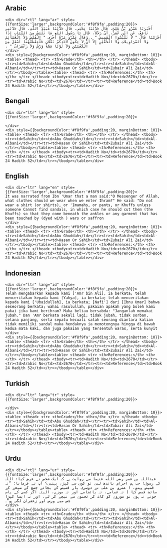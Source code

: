 ## Arabic


    <div dir="rtl" lang="ar" style={{fontSize:'larger',backgroundColor:'#f8f9fa',padding:20}}>
    أَخْبَرَنَا عَمْرُو بْنُ عَلِيٍّ، قَالَ حَدَّثَنَا يَحْيَى، قَالَ حَدَّثَنَا عُبَيْدُ اللَّهِ، قَالَ حَدَّثَنِي نَافِعٌ، عَنِ ابْنِ عُمَرَ، أَنَّ رَجُلاً، قَالَ يَا رَسُولَ اللَّهِ مَا نَلْبَسُ مِنَ الثِّيَابِ إِذَا أَحْرَمْنَا قَالَ ‏"‏ لاَ تَلْبَسُوا الْقَمِيصَ ‏"‏ ‏.‏ وَقَالَ عَمْرٌو مَرَّةً أُخْرَى ‏"‏ الْقُمُصَ وَلاَ الْعَمَائِمَ وَلاَ السَّرَاوِيلاَتِ وَلاَ الْخُفَّيْنِ إِلاَّ أَنْ لاَ يَكُونَ لأَحَدِكُمْ نَعْلاَنِ فَلْيَقْطَعْهُمَا أَسْفَلَ مِنَ الْكَعْبَيْنِ وَلاَ ثَوْبًا مَسَّهُ وَرْسٌ وَلاَ زَعْفَرَانٌ ‏"‏ ‏.‏
    </div>
    <div style={{backgroundColor:'#f8f9fa',padding:20, marginBottom: 10}}><table> <thead> <tr> <th>Grade</th> <th></th> </tr> </thead> <tbody> <tr><td>Sahih</td><td>Abu Ghuddah</td></tr><tr><td>Sahih</td><td>Al-Albani</td></tr><tr><td>Hasan Or Sahih</td><td>Zubair Ali Zai</td></tr></tbody></table><table> <thead> <tr> <th>References:</th> <th></th> </tr> </thead> <tbody><tr><td>Hadith No</td><td>2670</td></tr><tr><td>Arabic No</td><td>2670</td></tr><tr><td>Reference</td><td>Book 24 Hadith 52</td></tr></tbody></table></div>

## Bengali


    <div dir="ltr" lang="bn" style={{fontSize:'larger',backgroundColor:'#f8f9fa',padding:20}}>
    
    </div>
    <div style={{backgroundColor:'#f8f9fa',padding:20, marginBottom: 10}}><table> <thead> <tr> <th>Grade</th> <th></th> </tr> </thead> <tbody> <tr><td>Sahih</td><td>Abu Ghuddah</td></tr><tr><td>Sahih</td><td>Al-Albani</td></tr><tr><td>Hasan Or Sahih</td><td>Zubair Ali Zai</td></tr></tbody></table><table> <thead> <tr> <th>References:</th> <th></th> </tr> </thead> <tbody><tr><td>Hadith No</td><td>2670</td></tr><tr><td>Arabic No</td><td>2670</td></tr><tr><td>Reference</td><td>Book 24 Hadith 52</td></tr></tbody></table></div>

## English


    <div dir="ltr" lang="en" style={{fontSize:'larger',backgroundColor:'#f8f9fa',padding:20}}>
    It was narrated from Ibn 'Umar that a man said:"O Messenger of Allah, what clothes should we wear when we enter Ihram?" He said: "Do not wear a shirt (or shirts), or 'Imamahs, or pants, or Khuffs unless someone Cannot find sandals, in which case he should cut them (the Khuffs) so that they come beneath the ankles or any garment that has been touched by (dyed with ) wars or saffron
    </div>
    <div style={{backgroundColor:'#f8f9fa',padding:20, marginBottom: 10}}><table> <thead> <tr> <th>Grade</th> <th></th> </tr> </thead> <tbody> <tr><td>Sahih</td><td>Abu Ghuddah</td></tr><tr><td>Sahih</td><td>Al-Albani</td></tr><tr><td>Hasan Or Sahih</td><td>Zubair Ali Zai</td></tr></tbody></table><table> <thead> <tr> <th>References:</th> <th></th> </tr> </thead> <tbody><tr><td>Hadith No</td><td>2670</td></tr><tr><td>Arabic No</td><td>2670</td></tr><tr><td>Reference</td><td>Book 24 Hadith 52</td></tr></tbody></table></div>

## Indonesian


    <div dir="ltr" lang="id" style={{fontSize:'larger',backgroundColor:'#f8f9fa',padding:20}}>
    Telah mengabarkan kepada kami ['Amr bin Ali], ia berkata; telah menceritakan kepada kami [Yahya], ia berkata; telah menceritakan kepada kami ['Ubaidullah], ia berkata; [Nafi'] dari [Ibnu Umar] bahwa seseorang berkata; wahai rasulullah, pakaian apakah yang boleh kami pakai jika kami berihram? Maka beliau bersabda: "Janganlah memakai jubah." Dan 'Amr berkata sekali lagi; tidak jubah, tidak sorban, celana panjang, serta sepatu kecuali salah seorang diantara kalian tidak memiliki sandal maka hendaknya ia memotongnya hingga di bawah kedua mata kaki, dan juga pakaian yang tersentuh waras, serta kunyit
    </div>
    <div style={{backgroundColor:'#f8f9fa',padding:20, marginBottom: 10}}><table> <thead> <tr> <th>Grade</th> <th></th> </tr> </thead> <tbody> <tr><td>Sahih</td><td>Abu Ghuddah</td></tr><tr><td>Sahih</td><td>Al-Albani</td></tr><tr><td>Hasan Or Sahih</td><td>Zubair Ali Zai</td></tr></tbody></table><table> <thead> <tr> <th>References:</th> <th></th> </tr> </thead> <tbody><tr><td>Hadith No</td><td>2670</td></tr><tr><td>Arabic No</td><td>2670</td></tr><tr><td>Reference</td><td>Book 24 Hadith 52</td></tr></tbody></table></div>

## Turkish


    <div dir="ltr" lang="tr" style={{fontSize:'larger',backgroundColor:'#f8f9fa',padding:20}}>
    
    </div>
    <div style={{backgroundColor:'#f8f9fa',padding:20, marginBottom: 10}}><table> <thead> <tr> <th>Grade</th> <th></th> </tr> </thead> <tbody> <tr><td>Sahih</td><td>Abu Ghuddah</td></tr><tr><td>Sahih</td><td>Al-Albani</td></tr><tr><td>Hasan Or Sahih</td><td>Zubair Ali Zai</td></tr></tbody></table><table> <thead> <tr> <th>References:</th> <th></th> </tr> </thead> <tbody><tr><td>Hadith No</td><td>2670</td></tr><tr><td>Arabic No</td><td>2670</td></tr><tr><td>Reference</td><td>Book 24 Hadith 52</td></tr></tbody></table></div>

## Urdu


    <div dir="rtl" lang="ur" style={{fontSize:'larger',backgroundColor:'#f8f9fa',padding:20}}>
    عبداللہ بن عمر رضی الله عنہما سے روایت ہے کہ ایک شخص نے عرض کیا: اللہ کے رسول! جب ہم احرام باندھ لیں تو کون سے کپڑے پہنیں؟ آپ نے فرمایا: ”نہ قمیص پہنو، ( عمرو بن علی نے دوسری بار قمیص کے بجائے جمع کے صیغے کے ساتھ قمص کہا ) نہ عمامے، نہ پائجامے اور نہ موزے، البتہ اگر کسی کے پاس جوتے نہ ہوں تو موزوں کو کاٹ کر ٹخنوں سے نیچے کر لے، اور نہ ایسا کپڑا جس میں ورس اور زعفران لگی ہو“۔
    </div>
    <div style={{backgroundColor:'#f8f9fa',padding:20, marginBottom: 10}}><table> <thead> <tr> <th>Grade</th> <th></th> </tr> </thead> <tbody> <tr><td>Sahih</td><td>Abu Ghuddah</td></tr><tr><td>Sahih</td><td>Al-Albani</td></tr><tr><td>Hasan Or Sahih</td><td>Zubair Ali Zai</td></tr></tbody></table><table> <thead> <tr> <th>References:</th> <th></th> </tr> </thead> <tbody><tr><td>Hadith No</td><td>2670</td></tr><tr><td>Arabic No</td><td>2670</td></tr><tr><td>Reference</td><td>Book 24 Hadith 52</td></tr></tbody></table></div>
